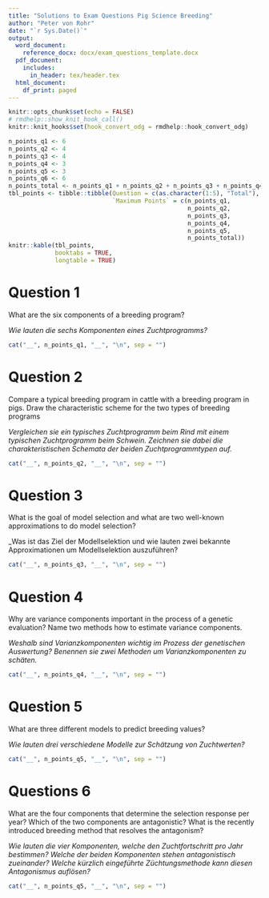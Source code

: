 ```yaml
---
title: "Solutions to Exam Questions Pig Science Breeding"
author: "Peter von Rohr"
date: "`r Sys.Date()`"
output:
  word_document:
    reference_docx: docx/exam_questions_template.docx
  pdf_document:
    includes:
      in_header: tex/header.tex
  html_document:
    df_print: paged
---
```


\newcommand{\points}[1]
{\begin{flushright}\textbf{#1}\end{flushright}}

```r
knitr::opts_chunk$set(echo = FALSE)
# rmdhelp::show_knit_hook_call()
knitr::knit_hooks$set(hook_convert_odg = rmdhelp::hook_convert_odg)
```

```r
n_points_q1 <- 6
n_points_q2 <- 4
n_points_q3 <- 4
n_points_q4 <- 3
n_points_q5 <- 3
n_points_q6 <- 6
n_points_total <- n_points_q1 + n_points_q2 + n_points_q3 + n_points_q4 + n_points_q5
tbl_points <- tibble::tibble(Question = c(as.character(1:5), "Total"),
                             `Maximum Points` = c(n_points_q1,
                                                  n_points_q2,
                                                  n_points_q3,
                                                  n_points_q4,
                                                  n_points_q5,
                                                  n_points_total))
knitr::kable(tbl_points,
             booktabs = TRUE,
             longtable = TRUE)
```


# Question 1
What are the six components of a breeding program?
  
_Wie lauten die sechs Komponenten eines Zuchtprogramms?_

```r
cat("__", n_points_q1, "__", "\n", sep = "")
```



# Question 2
Compare a typical breeding program in cattle with a breeding program in pigs. Draw the characteristic scheme for the two types of breeding programs

_Vergleichen sie ein typisches Zuchtprogramm beim Rind mit einem typischen Zuchtprogramm beim Schwein. Zeichnen sie dabei die charakteristischen Schemata der beiden Zuchtprogrammtypen auf._

```r
cat("__", n_points_q2, "__", "\n", sep = "")
```



# Question 3

What is the goal of model selection and what are two well-known approximations to do model selection?

_Was ist das Ziel der Modellselektion und wie lauten zwei bekannte Approximationen um Modellselektion auszuführen?

```r
cat("__", n_points_q3, "__", "\n", sep = "")
```



# Question 4
Why are variance components important in the process of a genetic evaluation? Name two methods how to estimate variance components.

_Weshalb sind Varianzkomponenten wichtig im Prozess der genetischen Auswertung? Benennen sie zwei Methoden um Varianzkomponenten zu schäten._

```r
cat("__", n_points_q4, "__", "\n", sep = "")
```



# Question 5
What are three different models to predict breeding values?

_Wie lauten drei verschiedene Modelle zur Schätzung von Zuchtwerten?_


```r
cat("__", n_points_q5, "__", "\n", sep = "")
```  



# Questions 6
What are the four components that determine the selection response per year? Which of the two components are antagonistic? What is the recently introduced breeding method that resolves the antagonism?

_Wie lauten die vier Komponenten, welche den Zuchtfortschritt pro Jahr bestimmen? Welche der beiden Komponenten stehen antagonistisch zueinander? Welche kürzlich eingeführte Züchtungsmethode kann diesen Antagonismus auflösen?_

```r
cat("__", n_points_q5, "__", "\n", sep = "")
```  

